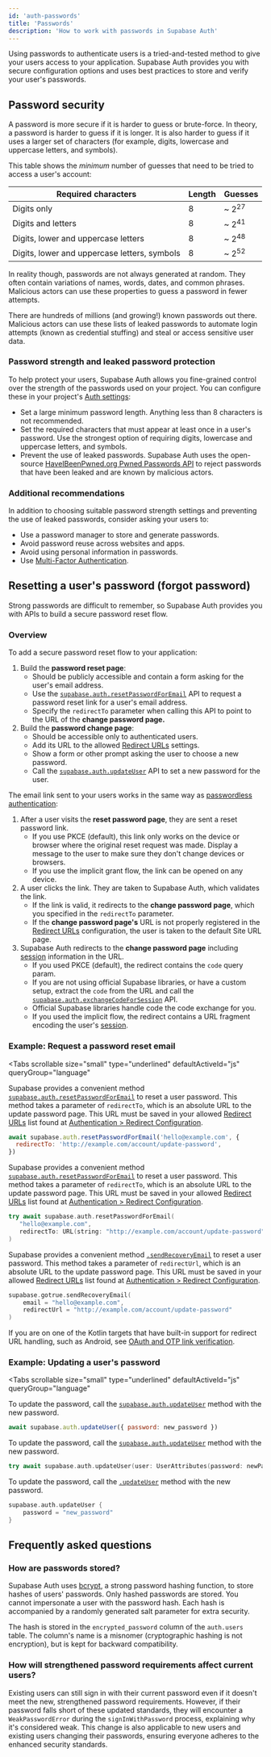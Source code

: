 ```yaml
---
id: 'auth-passwords'
title: 'Passwords'
description: 'How to work with passwords in Supabase Auth'
---
```


Using passwords to authenticate users is a tried-and-tested method to give your users access to your application. Supabase Auth provides you with secure configuration options and uses best practices to store and verify your user's passwords.

## Password security

A password is more secure if it is harder to guess or brute-force. In theory, a password is harder to guess if it is longer. It is also harder to guess if it uses a larger set of characters (for example, digits, lowercase and uppercase letters, and symbols).

This table shows the _minimum_ number of guesses that need to be tried to access a user's account:

| Required characters                          | Length | Guesses          |
| -------------------------------------------- | ------ | ---------------- |
| Digits only                                  | 8      | ~ 2<sup>27</sup> |
| Digits and letters                           | 8      | ~ 2<sup>41</sup> |
| Digits, lower and uppercase letters          | 8      | ~ 2<sup>48</sup> |
| Digits, lower and uppercase letters, symbols | 8      | ~ 2<sup>52</sup> |

In reality though, passwords are not always generated at random. They often contain variations of names, words, dates, and common phrases. Malicious actors can use these properties to guess a password in fewer attempts.

There are hundreds of millions (and growing!) known passwords out there. Malicious actors can use these lists of leaked passwords to automate login attempts (known as credential stuffing) and steal or access sensitive user data.

### Password strength and leaked password protection

To help protect your users, Supabase Auth allows you fine-grained control over the strength of the passwords used on your project. You can configure these in your project's [Auth settings](/dashboard/project/_/settings/auth):

- Set a large minimum password length. Anything less than 8 characters is not recommended.
- Set the required characters that must appear at least once in a user's password. Use the strongest option of requiring digits, lowercase and uppercase letters, and symbols.
- Prevent the use of leaked passwords. Supabase Auth uses the open-source [HaveIBeenPwned.org Pwned Passwords API](https://haveibeenpwned.com/Passwords) to reject passwords that have been leaked and are known by malicious actors.

### Additional recommendations

In addition to choosing suitable password strength settings and preventing the use of leaked passwords, consider asking your users to:

- Use a password manager to store and generate passwords.
- Avoid password reuse across websites and apps.
- Avoid using personal information in passwords.
- Use [Multi-Factor Authentication](/docs/guides/auth/auth-mfa).

## Resetting a user's password (forgot password)

Strong passwords are difficult to remember, so Supabase Auth provides you with APIs to build a secure password reset flow.

### Overview

To add a secure password reset flow to your application:

1. Build the **password reset page**:
   - Should be publicly accessible and contain a form asking for the user's email address.
   - Use the [`supabase.auth.resetPasswordForEmail`](/docs/reference/javascript/auth-resetpasswordforemail) API to request a password reset link for a user's email address.
   - Specify the `redirectTo` parameter when calling this API to point to the URL of the **change password page.**
2. Build the **password change page**:
   - Should be accessible only to authenticated users.
   - Add its URL to the allowed [Redirect URLs](/dashboard/project/_/auth/url-configuration) settings.
   - Show a form or other prompt asking the user to choose a new password.
   - Call the [`supabase.auth.updateUser`](/docs/reference/javascript/auth-updateuser) API to set a new password for the user.

The email link sent to your users works in the same way as [passwordless authentication](/docs/guides/auth/passwordless-login):

1. After a user visits the **reset password page**, they are sent a reset password link.
   - If you use PKCE (default), this link only works on the device or browser where the original reset request was made. Display a message to the user to make sure they don't change devices or browsers.
   - If you use the implicit grant flow, the link can be opened on any device.
2. A user clicks the link. They are taken to Supabase Auth, which validates the link.
   - If the link is valid, it redirects to the **change password page**, which you specified in the `redirectTo` parameter.
   - If the **change password page's** URL is not properly registered in the [Redirect URLs](/dashboard/project/_/auth/url-configuration) configuration, the user is taken to the default Site URL page.
3. Supabase Auth redirects to the **change password page** including [session](/docs/guides/auth/sessions) information in the URL.
   - If you used PKCE (default), the redirect contains the `code` query param.
   - If you are not using official Supabase libraries, or have a custom setup, extract the `code` from the URL and call the [`supabase.auth.exchangeCodeForSession`](/docs/reference/javascript/auth-exchangecodeforsession) API.
   - Official Supabase libraries handle code the code exchange for you.
   - If you used the implicit flow, the redirect contains a URL fragment encoding the user's [session](/docs/guides/auth/sessions).

### Example: Request a password reset email

<Tabs
  scrollable
  size="small"
  type="underlined"
  defaultActiveId="js"
  queryGroup="language"
>
<TabPanel id="js" label="JavaScript">

Supabase provides a convenient method [`supabase.auth.resetPasswordForEmail`](/docs/reference/javascript/auth-resetpasswordforemail) to reset a user password. This method takes a parameter of `redirectTo`, which is an absolute URL to the update password page. This URL must be saved in your allowed [Redirect URLs](https://supabase.com/dashboard/project/_/auth/url-configuration) list found at [Authentication > Redirect Configuration](https://supabase.com/dashboard/project/_/auth/url-configuration).

```js
await supabase.auth.resetPasswordForEmail('hello@example.com', {
  redirectTo: 'http://example.com/account/update-password',
})
```

</TabPanel>
<TabPanel id="swift" label="Swift">

Supabase provides a convenient method [`supabase.auth.resetPasswordForEmail`](/docs/reference/swift/auth-resetpasswordforemail) to reset a user password. This method takes a parameter of `redirectTo`, which is an absolute URL to the update password page. This URL must be saved in your allowed [Redirect URLs](https://supabase.com/dashboard/project/_/auth/url-configuration) list found at [Authentication > Redirect Configuration](https://supabase.com/dashboard/project/_/auth/url-configuration).

```swift
try await supabase.auth.resetPasswordForEmail(
   "hello@example.com",
   redirectTo: URL(string: "http://example.com/account/update-password")
)
```

</TabPanel>
<TabPanel id="kotlin" label="Kotlin">

Supabase provides a convenient method [`.sendRecoveryEmail`](/docs/reference/kotlin/auth-resetpasswordforemail) to reset a user password. This method takes a parameter of `redirectUrl`, which is an absolute URL to the update password page. This URL must be saved in your allowed [Redirect URLs](https://supabase.com/dashboard/project/_/auth/url-configuration) list found at [Authentication > Redirect Configuration](https://supabase.com/dashboard/project/_/auth/url-configuration).

```kotlin
supabase.gotrue.sendRecoveryEmail(
    email = "hello@example.com",
    redirectUrl = "http://example.com/account/update-password"
)
```

If you are on one of the Kotlin targets that have built-in support for redirect URL handling, such as Android, see [OAuth and OTP link verification](https://supabase.com/docs/reference/kotlin/initializing).

</TabPanel>
</Tabs>

### Example: Updating a user's password

<Tabs
  scrollable
  size="small"
  type="underlined"
  defaultActiveId="js"
  queryGroup="language"
>
<TabPanel id="js" label="JavaScript">

To update the password, call the [`supabase.auth.updateUser`](/docs/reference/javascript/auth-updateuser) method with the new password.

```js
await supabase.auth.updateUser({ password: new_password })
```

</TabPanel>
<TabPanel id="swift" label="Swift">

To update the password, call the [`supabase.auth.updateUser`](/docs/reference/swift/auth-updateuser) method with the new password.

```swift
try await supabase.auth.updateUser(user: UserAttributes(password: newPassword))
```

</TabPanel>
<TabPanel id="kotlin" label="Kotlin">

To update the password, call the [`.updateUser`](/docs/reference/kotlin/auth-updateuser) method with the new password.

```kotlin
supabase.auth.updateUser {
    password = "new_password"
}
```

</TabPanel>
</Tabs>

## Frequently asked questions

### How are passwords stored?

Supabase Auth uses [bcrypt](https://en.wikipedia.org/wiki/Bcrypt), a strong password hashing function, to store hashes of users' passwords. Only hashed passwords are stored. You cannot impersonate a user with the password hash. Each hash is accompanied by a randomly generated salt parameter for extra security.

The hash is stored in the `encrypted_password` column of the `auth.users` table. The column's name is a misnomer (cryptographic hashing is not encryption), but is kept for backward compatibility.

### How will strengthened password requirements affect current users?

Existing users can still sign in with their current password even if it doesn't meet the new, strengthened password requirements. However, if their password falls short of these updated standards, they will encounter a `WeakPasswordError` during the `signInWithPassword` process, explaining why it's considered weak. This change is also applicable to new users and existing users changing their passwords, ensuring everyone adheres to the enhanced security standards.

